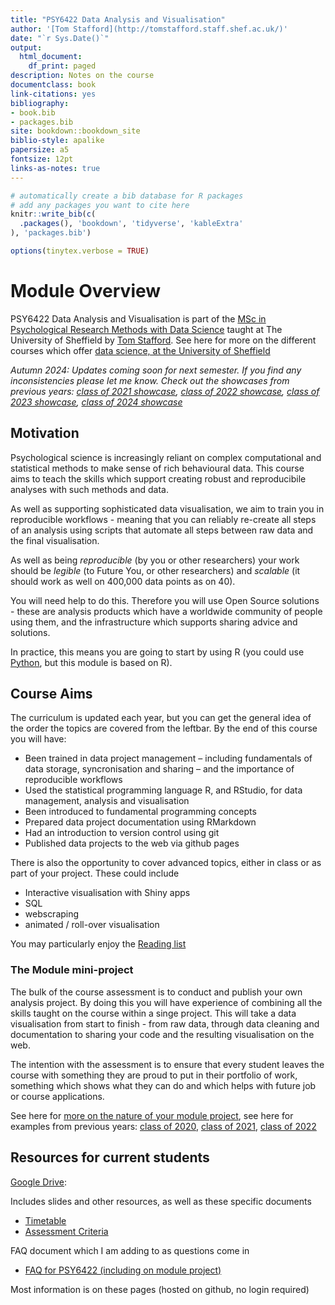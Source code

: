 ```yaml
--- 
title: "PSY6422 Data Analysis and Visualisation"
author: '[Tom Stafford](http://tomstafford.staff.shef.ac.uk/)'
date: "`r Sys.Date()`"
output:
  html_document:
    df_print: paged
description: Notes on the course
documentclass: book
link-citations: yes
bibliography:
- book.bib
- packages.bib
site: bookdown::bookdown_site
biblio-style: apalike
papersize: a5
fontsize: 12pt
links-as-notes: true
---
```


```r
# automatically create a bib database for R packages
# add any packages you want to cite here
knitr::write_bib(c(
  .packages(), 'bookdown', 'tidyverse', 'kableExtra'
), 'packages.bib')

```

```r
options(tinytex.verbose = TRUE)
```

# Module Overview {-}

PSY6422 Data Analysis and Visualisation is part of the [MSc in Psychological Research Methods with Data Science](https://www.sheffield.ac.uk/psychology/prospectivepg/masters/data-science) taught at The University of Sheffield by [Tom Stafford](http://tomstafford.staff.shef.ac.uk/). See here for more on the different courses which offer [data science, at the University of Sheffield](notes.html#data-science-sheffield)

:::: {.info}
*Autumn 2024: Updates coming soon for next semester. If you find any inconsistencies please let me know. Check out the showcases from previous years: [class of 2021 showcase](class-of-2021.html), [class of 2022 showcase](class-of-2022.html), [class of 2023 showcase](class-of-2023.html), [class of 2024 showcase](class-of-2024.html)*  
::::
  
## Motivation

Psychological science is increasingly reliant on complex computational and statistical methods to make sense of rich behavioural data. This course aims to teach the skills which support creating robust and reproducibile analyses with such methods and data.

As well as supporting sophisticated data visualisation, we aim to train you in reproducible workflows - meaning that you can reliably re-create all steps of an analysis using scripts that automate all steps between raw data and the final visualisation.

As well as being *reproducible* (by you or other researchers) your work should be *legible* (to Future You, or other researchers) and *scalable* (it should work as well on 400,000 data points as on 40).

You will need help to do this. Therefore you will use Open Source solutions - these are analysis products which have a worldwide community of people using them, and the infrastructure which supports sharing advice and solutions. 

In practice, this means you are going to start by using R (you could use [Python](https://tomstafford.github.io/psy6422/appendices.html#python), but this module is based on R).

## Course Aims

The curriculum is updated each year, but you can get the general idea of the order the topics are covered from the leftbar. By the end of this course you will have:

  * Been trained in data project management -- including fundamentals of data storage, syncronisation and sharing -- and the importance of reproducible workflows
  * Used the statistical programming language R, and RStudio, for data management, analysis and visualisation
  * Been introduced to fundamental programming concepts
  * Prepared data project documentation using RMarkdown
  * Had an introduction to version control using git 
  * Published data projects to the web via github pages
  
There is also the opportunity to cover advanced topics, either in class or as part of your project. These could include

  * Interactive visualisation with Shiny apps
  * SQL
  * webscraping
  * animated / roll-over visualisation

You may particularly enjoy the [Reading list](extra-reading.html)
  
### The Module mini-project 

The bulk of the course assessment is to conduct and publish your own analysis project. By doing this you will have experience of combining all the skills taught on the course within a singe project. This will take a data visualisation from start to finish - from raw data, through data cleaning and documentation to sharing your code and the resulting visualisation on the web.

The intention with the assessment is to ensure that every student leaves the course with something they are proud to put in their portfolio of work, something which shows what they can do and which helps with future job or course applications.

See here for [more on the nature of your module project](module-project.html), see here for examples from previous years: [class of 2020](class-of-2020.html), [class of 2021](class-of-2021.html), [class of 2022](class-of-2022.html)


## Resources for current students

[Google Drive](https://drive.google.com/drive/folders/1auHvdDMxgmCEUMXDvdZT1OQ4bJ3s2gVk?usp=drive_link):

Includes slides and other resources, as well as these specific documents

* [Timetable](https://docs.google.com/spreadsheets/d/1qBhWVNaws6TfDd4Q4ZPiVTBa_H4iZpWG8kK-Tv6aIr4/edit?usp=sharing)
* [Assessment Criteria](https://docs.google.com/spreadsheets/d/10rVuVA5br3bq-zWiELrUBERE694P5NFhhH7lYve78Gs/edit?usp=sharing)

FAQ document which I am adding to as questions come in

* [FAQ for PSY6422 (including on module project)](https://docs.google.com/document/d/1fule8FNrCi8u7xTCkmfUxFWEEKe6Amz4UB4c-enUBf4/edit?usp=sharing)

Most information is on these pages (hosted on github, no login required)




